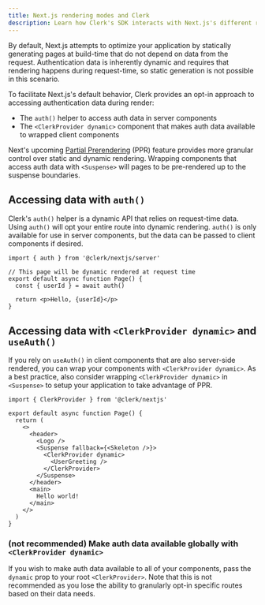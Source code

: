 ```yaml
---
title: Next.js rendering modes and Clerk
description: Learn how Clerk's SDK interacts with Next.js's different rendering modes.
---
```


By default, Next.js attempts to optimize your application by statically generating pages at build-time that do not depend on data from the request. Authentication data is inherently dynamic and requires that rendering happens during request-time, so static generation is not possible in this scenario.

To facilitate Next.js's default behavior, Clerk provides an opt-in approach to accessing authentication data during render:

- The `auth()` helper to access auth data in server components
- The `<ClerkProvider dynamic>` component that makes auth data available to wrapped client components

Next's upcoming [Partial Prerendering](https://nextjs.org/docs/app/building-your-application/rendering/partial-prerendering) (PPR) feature provides more granular control over static and dynamic rendering. Wrapping components that access auth data with `<Suspense>` will pages to be pre-rendered up to the suspense boundaries.

## Accessing data with `auth()`

Clerk's `auth()` helper is a dynamic API that relies on request-time data. Using `auth()` will opt your entire route into dynamic rendering. `auth()` is only available for use in server components, but the data can be passed to client components if desired.

```tsx
import { auth } from '@clerk/nextjs/server'

// This page will be dynamic rendered at request time
export default async function Page() {
  const { userId } = await auth()
  
  return <p>Hello, {userId}</p>
}
```

## Accessing data with `<ClerkProvider dynamic>` and `useAuth()`

If you rely on `useAuth()` in client components that are also server-side rendered, you can wrap your components with `<ClerkProvider dynamic>`. As a best practice, also consider wrapping `<ClerkProvider dynamic>` in `<Suspense>` to setup your application to take advantage of PPR.

```tsx
import { ClerkProvider } from '@clerk/nextjs'

export default async function Page() {
  return (
    <>
      <header>
        <Logo />
        <Suspense fallback={<Skeleton />}>
          <ClerkProvider dynamic>
            <UserGreeting />
          </ClerkProvider>
        </Suspense>
      </header>
      <main>
        Hello world!
      </main>
    </>
  )
}
```

### (not recommended) Make auth data available globally with `<ClerkProvider dynamic>`

If you wish to make auth data available to all of your components, pass the `dynamic` prop to your root `<ClerkProvider>`. Note that this is not recommended as you lose the ability to granularly opt-in specific routes based on their data needs.
